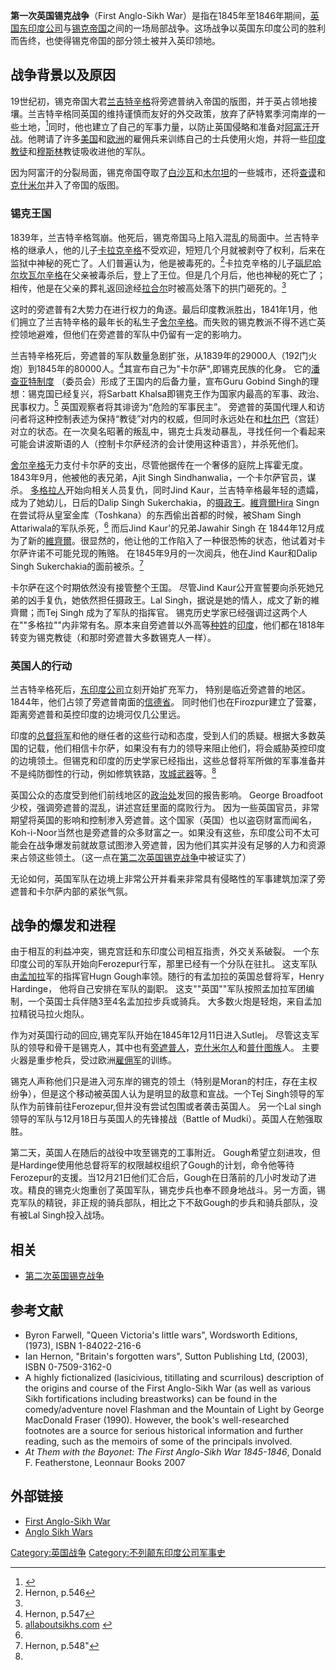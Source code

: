 {{expand|time=2010-05-25T06:15:50+00:00}}
{{Infobox Military Conflict
|conflict= 第一次英国锡克战争
|image=[[File:Punjab_map_(topographic).png|300px]]
|caption=旁遮普地形图
|date=1845年 – 1846年
|place=[[旁遮普|旁遮普]]
|result=英国胜利
|combatant1=[[File:Flag_of_the_British_East_India_Company_(1707).svg|25px]] '''[[英国东印度公司|英国东印度公司]]'''<br />[[File:Patiala_flag.svg|25px]] [[伯蒂亚拉土邦|伯蒂亚拉土邦]]<br />[[File:Flag_of_None.svg|20px]] [[吉恩德土邦|吉恩德土邦]]
|combatant2= [[File:Punjab_flag.svg|22px]] [[锡克帝国|锡克帝国]]
|casualties1= 2200人死<br />4441人傷
|casualties2=5000人伤亡  
}}
{{Campaignbox 第一次英國－錫克戰爭}}
{{Campaignbox 英國－錫克戰爭}}

'''第一次英国锡克战争'''（First Anglo-Sikh War）是指在1845年至1846年期间，[[英国东印度公司|英国东印度公司]]与[[锡克帝国|锡克帝国]]之间的一场局部战争。这场战争以英国东印度公司的胜利而告终，也使得锡克帝国的部分领土被并入英印领地。

==战争背景以及原因==
19世纪初，锡克帝国大君[[兰吉特辛格|兰吉特辛格]]将旁遮普纳入帝国的版图，并于英占领地接壤。兰吉特辛格同英国的维持谨慎而友好的外交政策，放弃了萨特累季河南岸的一些土地，<ref>{{Cite book|last=Allen|first=Charles|authorlink=|title=Soldier Sahibs|url=https://archive.org/details/soldiersahibsmen0000alle|publisher=Abacus|year=2001|isbn=0-249-11456-0|page=[https://archive.org/details/soldiersahibsmen0000alle/page/28 28]}}</ref>同时，他也建立了自己的军事力量，以防止英国侵略和准备对[[阿富汗|阿富汗]]开战。他聘请了许多[[美国|美国]]和[[欧洲|欧洲]]的雇佣兵来训练自己的士兵使用火炮，并将一些[[印度教徒|印度教徒]]和[[穆斯林|穆斯林]]教徒吸收进他的军队。

因为阿富汗的分裂局面，锡克帝国夺取了[[白沙瓦|白沙瓦]]和[[木尔坦|木尔坦]]的一些城市，还将[[查谟|查谟]]和[[克什米尔|克什米尔]]并入了帝国的版图。

===锡克王国===
1839年，兰吉特辛格驾崩。他死后，锡克帝国马上陷入混乱的局面中。兰吉特辛格的继承人，他的儿子[[卡拉克辛格|卡拉克辛格]]不受欢迎，短短几个月就被剥夺了权利，后来在监狱中神秘的死亡了。人们普遍认为，他是被毒死的。<ref name=Hernon546>Hernon, p.546</ref>卡拉克辛格的儿子[[瑙尼哈尔坎瓦尔辛格|瑙尼哈尔坎瓦尔辛格]]在父亲被毒杀后，登上了王位。但是几个月后，他也神秘的死亡了；相传，他是在父亲的葬礼返回途经[[拉合尔|拉合尔]]时被高处落下的拱门砸死的。<ref name=Hernon546/>

这时的旁遮普有2大势力在进行权力的角逐。最后印度教派胜出，1841年1月，他们拥立了兰吉特辛格的最年长的私生子[[舍尔辛格|舍尔辛格]]。而失败的锡克教派不得不逃亡英控领地避难，但他们在旁遮普的军队中仍留有一定的影响力。

兰吉特辛格死后，旁遮普的军队数量急剧扩张，从1839年的29000人（192门火炮）到1845年的80000人。<ref>Hernon, p.547</ref>其宣布自己为"卡尔萨",即锡克民族的化身。 它的[[潘查亚特制度|潘查亚特制度]] （委员会）形成了王国内的后备力量，宣布Guru Gobind Singh的理想：锡克国已经复兴，将Sarbatt Khalsa即锡克王作为国家内最高的军事、政治、民事权力。<ref name="allaboutSikhs1">[http://www.allaboutsikhs.com/historical-events/historical-sikh-events-the-first-anglo-sikh-war.html allaboutsikhs.com] {{webarchive|url=https://web.archive.org/web/20090318144134/http://allaboutsikhs.com/historical-events/historical-sikh-events-the-first-anglo-sikh-war.html |date=2009-03-18 }}</ref> 英国观察者将其诽谤为“危险的军事民主”。 旁遮普的英国代理人和访问者将这种控制表述为保持“教徒”对内的权威，但同时永远处在和[[杜尔巴|杜尔巴]]（宫廷）对立的状态。在一次臭名昭著的叛乱中，锡克士兵发动暴乱，寻找任何一个看起来可能会讲波斯语的人（控制卡尔萨经济的会计使用这种语言），并杀死他们。

[[舍尔辛格|舍尔辛格]]无力支付卡尔萨的支出，尽管他据传在一个奢侈的庭院上挥霍无度。 1843年9月，他被他的表兄弟，Ajit Singh Sindhanwalia，一个卡尔萨官员，谋杀。 [[多格拉人|多格拉人]]开始向相关人员复仇，同时Jind Kaur，兰吉特辛格最年轻的遗孀，成为了她幼儿，日后的Dalip Singh Sukerchakia，的[[摄政王|摄政王]]。[[維齊爾|維齊爾]]Hira Singn在尝试将从皇室金库（Toshkana）的东西偷出首都的时候，被Sham Singh Attariwala的军队杀死，<ref name="allaboutSikhs1"/> 而后Jind Kaur'的兄弟Jawahir Singh 在 1844年12月成为了新的[[維齊爾|維齊爾]]。很显然的，他让他的工作陷入了一种很恐怖的状态，他试着对卡尔萨许诺不可能兑现的贿赂。 在1845年9月的一次阅兵，他在Jind Kaur和Dalip Singh Sukerchakia的面前被杀。<ref>Hernon, p.548"</ref>

卡尔萨在这个时期依然没有接管整个王国。 尽管Jind Kaur公开宣誓要向杀死她兄弟的凶手复仇，她依然担任摄政王。Lal Singh，据说是她的情人，成文了新的維齊爾；而Tej Singh 成为了军队的指挥官。 锡克历史学家已经强调过这两个人在""多格拉""内非常有名。原本来自旁遮普以外高等[[种姓|种姓]]的[[印度|印度]]，他们都在1818年转变为锡克教徒（和那时旁遮普大多数锡克人一样）。

===英国人的行动===

兰吉特辛格死后，[[东印度公司|东印度公司]]立刻开始扩充军力， 特别是临近旁遮普的地区。 1844年，他们占领了旁遮普南面的[[信德省|信德省]]。 同时他们也在Firozpur建立了营寨，距离旁遮普和英控印度的边境河仅几公里远。

印度的[[总督将军|总督将军]]和他的继任者的这些行动和态度，受到人们的质疑。根据大多数英国的记载，他们相信卡尔萨，如果没有有力的领导来阻止他们，将会威胁英控印度的边境领土。但锡克和印度的历史学家已经指出，这些总督将军所做的军事准备并不是纯防御性的行动，例如修筑铁路，[[攻城炮台|攻城武器]]等。<ref name="allaboutSikhs1"/>

英国公众的态度受到他们前线地区的[[政治处|政治处]]发回的报告影响。 George Broadfoot少校，强调旁遮普的混乱，讲述宫廷里面的腐败行为。 因为一些英国官员，非常期望将英国的影响和控制渗入旁遮普。这个国家（英国）也以盗窃财富而闻名，Koh-i-Noor当然也是旁遮普的众多财富之一。如果没有这些，东印度公司不太可能会在战争爆发前就故意试图渗入旁遮普，因为他们其实并没有足够的人力和资源来占领这些领土。（这一点在[[第二次英国锡克战争|第二次英国锡克战争]]中被证实了）{{Citation needed|date=September 2010}}

无论如何，英国军队在边境上非常公开并看来非常具有侵略性的军事建筑加深了旁遮普和卡尔萨内部的紧张气氛。

==战争的爆发和进程==

由于相互的利益冲突，锡克宫廷和东印度公司相互指责，外交关系破裂。 一个东印度公司的军队开始向Ferozepur行军，那里已经有一个分队在驻扎。 这支军队由[[孟加拉|孟加拉]]军的指挥官Hugn Gough率领。随行的有孟加拉的英国总督将军，Henry Hardinge， 他将自己安排在军队的副职。 这支""英国""军队按照孟加拉军团编制，一个英国士兵伴随3至4名孟加拉步兵或骑兵。 大多数火炮是轻炮，来自孟加拉精锐马拉火炮队。

作为对英国行动的回应,锡克军队开始在1845年12月11日进入Sutlej。 尽管这支军队的领导和骨干是锡克人，其中也有[[旁遮普人|旁遮普人]]，[[克什米尔人|克什米尔人]]和[[普什图族|普什图族]]人。 主要火器是重步枪兵，受过欧洲[[雇佣军|雇佣军]]的训练。

锡克人声称他们只是进入河东岸的锡克的领土（特别是Moran的村庄，存在主权纷争），但是这个移动被英国人认为是明显的敌意和宣战。一个Tej Singh领导的军队作为前锋前往Ferozepur,但并没有尝试包围或者袭击英国人。 另一个Lal singh领导的军队与12月18日与英国人的先锋接战（Battle of Mudki）。英国人在勉强取胜。

第二天，英国人在随后的战役中攻至锡克的工事附近。 Gough希望立刻进攻，但是Hardinge使用他总督将军的权限越权组织了Gough的计划，命令他等待Ferozepur的支援。当12月21日他们汇合后，Gough在日落前的几小时发动了进攻。精良的锡克火炮重创了英国军队，锡克步兵也奉不顾身地战斗。另一方面，锡克军队的精锐，非正规的骑兵部队，相比之下不敌Gough的步兵和骑兵部队，没有被Lal Singh投入战场。

== 相关 ==

* [[第二次英国锡克战争|第二次英国锡克战争]]

==参考文献==
*Byron Farwell, "Queen Victoria's little wars", Wordsworth Editions, (1973), ISBN 1-84022-216-6
*Ian Hernon, "Britain's forgotten wars", Sutton Publishing Ltd, (2003), ISBN 0-7509-3162-0
*A highly fictionalized (lasicivious, titillating and scurrilous) description of the origins and course of the First Anglo-Sikh War (as well as various Sikh fortifications including breastworks) can be found in the comedy/adventure novel Flashman and the Mountain of Light by George MacDonald Fraser (1990).  However, the book's well-researched footnotes are a source for serious historical information and further reading, such as the memoirs of some of the principals involved.
*''At Them with the Bayonet: The First Anglo-Sikh War 1845-1846'', Donald F. Featherstone, Leonnaur Books 2007
{{Reflist}}

==外部链接==
*[https://web.archive.org/web/20100209094107/http://www.sikhlionz.com/anglosikhwar1.htm  First Anglo-Sikh War]
*[https://web.archive.org/web/20081120162429/http://www.searchsikhism.com/anglo.html Anglo Sikh Wars]

{{Authority control}}
[[Category:英国战争|Category:英国战争]]
[[Category:不列颠东印度公司军事史|Category:不列颠东印度公司军事史]]